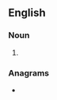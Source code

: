 {{also|call-outs|call outs}}
==English==

===Noun===
{{head|en|noun plural form}}

# {{plural of|callout|lang=en}}

===Anagrams===
* {{anagrams|en|calls out|locustal|outcalls|sulcatol}}